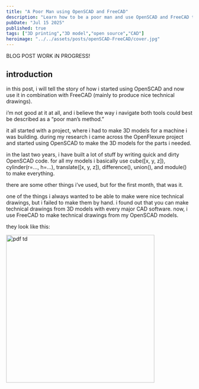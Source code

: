 ```yaml
---
title: "A Poor Man using OpenSCAD and FreeCAD"
description: "Learn how to be a poor man and use OpenSCAD and FreeCAD to make your own 3D models and Technical drawings"
pubDate: "Jul 15 2025"
published: true
tags: ["3D printing","3D model","open source","CAD"]
heroimage: "../../assets/posts/openSCAD-FreeCAD/cover.jpg"
---
```


BLOG POST WORK iN PROGRESS!

## introduction
in this post, i will tell the story of how i started using OpenSCAD and now use it in combination with FreeCAD (mainly to produce nice technical drawings).

i’m not good at it at all, and i believe the way i navigate both tools could best be described as a “poor man’s method.”

it all started with a project, where i had to make 3D models for a machine i was building.
during my research i came across the OpenFlexure project and started using OpenSCAD to make the 3D models for the parts i needed.

in the last two years, i have built a lot of stuff by writing quick and dirty OpenSCAD code.
for all my models i basically use cube([x, y, z]), cylinder(r=..., h=...), translate([x, y, z]), difference(), union(), and module() to make everything.

there are some other things i’ve used, but for the first month, that was it.

one of the things i always wanted to be able to make were nice technical drawings, but i failed to make them by hand.
i found out that you can make technical drawings from 3D models with every major CAD software.
now, i use FreeCAD to make technical drawings from my OpenSCAD models.

they look like this:


<img src="../../assets/posts/openSCAD-FreeCAD/td_wheel_dish_v2.svg" alt="pdf td" width="400"> </img>

